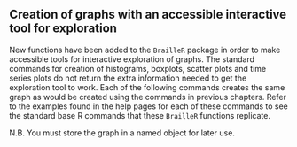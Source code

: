 ## Creation of graphs with an accessible interactive tool for exploration

New functions have been added to the `BrailleR` package in order to make
accessible tools for interactive exploration of graphs. The standard
commands for creation of histograms, boxplots, scatter plots and time
series plots do not return the extra information needed to get the
exploration tool to work. Each of the following commands creates the
same graph as would be created using the commands in previous chapters.
Refer to the examples found in the help pages for each of these commands
to see the standard base R commands that these `BrailleR` functions replicate.

N.B. You must store the graph in a named object for later use. 

